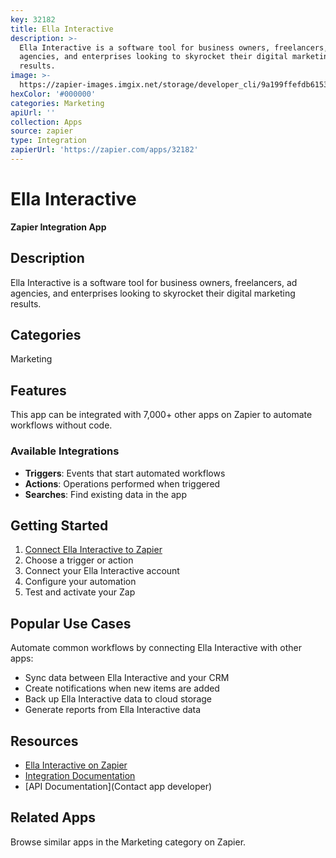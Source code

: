```yaml
---
key: 32182
title: Ella Interactive
description: >-
  Ella Interactive is a software tool for business owners, freelancers, ad
  agencies, and enterprises looking to skyrocket their digital marketing
  results.
image: >-
  https://zapier-images.imgix.net/storage/developer_cli/9a199ffefdb6153cb4f38928b83d97f6.png?auto=format%2Ccompress&ixlib=python-3.0.0&q=50
hexColor: '#000000'
categories: Marketing
apiUrl: ''
collection: Apps
source: zapier
type: Integration
zapierUrl: 'https://zapier.com/apps/32182'
---
```

# Ella Interactive

**Zapier Integration App**

## Description

Ella Interactive is a software tool for business owners, freelancers, ad agencies, and enterprises looking to skyrocket their digital marketing results.

## Categories

Marketing

## Features

This app can be integrated with 7,000+ other apps on Zapier to automate workflows without code.

### Available Integrations

- **Triggers**: Events that start automated workflows
- **Actions**: Operations performed when triggered
- **Searches**: Find existing data in the app

## Getting Started

1. [Connect Ella Interactive to Zapier](https://zapier.com/apps/32182)
2. Choose a trigger or action
3. Connect your Ella Interactive account
4. Configure your automation
5. Test and activate your Zap

## Popular Use Cases

Automate common workflows by connecting Ella Interactive with other apps:

- Sync data between Ella Interactive and your CRM
- Create notifications when new items are added
- Back up Ella Interactive data to cloud storage
- Generate reports from Ella Interactive data

## Resources

- [Ella Interactive on Zapier](https://zapier.com/apps/32182)
- [Integration Documentation](https://zapier.com/apps/32182/integrations)
- [API Documentation](Contact app developer)

## Related Apps

Browse similar apps in the Marketing category on Zapier.
